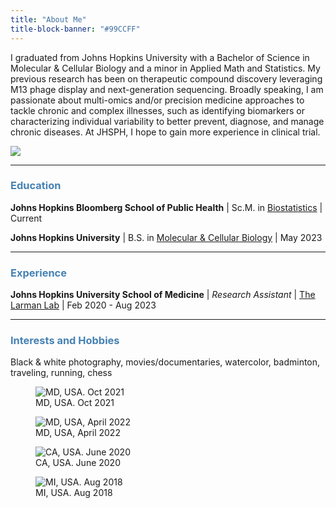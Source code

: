 ```yaml
---
title: "About Me"
title-block-banner: "#99CCFF"
---
```


::: grid
::: g-col-8
I graduated from Johns Hopkins University with a Bachelor of Science in Molecular & Cellular Biology and a minor in Applied Math and Statistics. My previous research has been on therapeutic compound discovery leveraging M13 phage display and next-generation sequencing. Broadly speaking, I am passionate about multi-omics and/or precision medicine approaches to tackle chronic and complex illnesses, such as identifying biomarkers or characterizing individual variability to better prevent, diagnose, and manage chronic diseases. At JHSPH, I hope to gain more experience in clinical trial.
:::

::: g-col-4
![](images/p7.jpg)
:::
:::

------------------------------------------------------------------------

### [Education]{style="color: #4682b4;"}

**Johns Hopkins Bloomberg School of Public Health** \| Sc.M. in [Biostatistics](https://publichealth.jhu.edu/academics/scm-dept-of-biostatistics) \| Current

**Johns Hopkins University** \| B.S. in [Molecular & Cellular Biology](https://bio.jhu.edu/) \| May 2023

------------------------------------------------------------------------

### [Experience]{style="color: #4682b4;"}

**Johns Hopkins University School of Medicine** \| *Research Assistant* \| [The Larman Lab](https://labs.pathology.jhu.edu/larman/) \| Feb 2020 - Aug 2023

------------------------------------------------------------------------

### [Interests and Hobbies]{style="color: #4682b4;"}

Black & white photography, movies/documentaries, watercolor, badminton, traveling, running, chess

::: {layout-ncol="2"}
![MD, USA. Oct 2021](images/p1.png)

![MD, USA, April 2022](images/p2.png)

![CA, USA. June 2020](images/p9.jpg) 

![MI, USA. Aug 2018](images/p4.jpg)
:::
